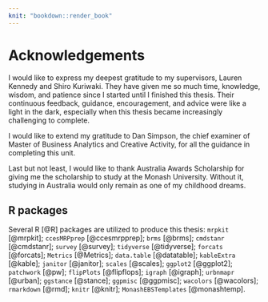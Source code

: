 ```yaml
---
knit: "bookdown::render_book"
---
```


# Acknowledgements {-}

I would like to express my deepest gratitude to my supervisors, Lauren Kennedy and Shiro Kuriwaki. They have given me so much time, knowledge, wisdom, and patience since I started until I finished this thesis. Their continuous feedback, guidance, encouragement, and advice were like a light in the dark, especially when this thesis became increasingly challenging to complete. 

I would like to extend my gratitude to Dan Simpson, the chief examiner of Master of Business Analytics and Creative Activity, for all the guidance in completing this unit.

Last but not least, I would like to thank Australia Awards Scholarship for giving me the scholarship to study at the Monash University. Without it, studying in Australia would only remain as one of my childhood dreams.



## R packages {-}

Several R [@R] packages are utilized to produce this thesis: `mrpkit` [@mrpkit]; `ccesMRPprep` [@ccesmrpprep]; `brms` [@brms]; `cmdstanr` [@cmdstanr]; `survey` [@survey]; `tidyverse` [@tidyverse]; `forcats` [@forcats]; `Metrics` [@Metrics]; `data.table` [@datatable]; `kableExtra` [@kable]; `janitor` [@janitor]; `scales` [@scales]; `ggplot2` [@ggplot2]; `patchwork` [@pw]; `flipPlots` [@flipflops]; `igraph` [@igraph]; `urbnmapr` [@urban]; `ggstance` [@stance]; `ggpmisc` [@ggpmisc]; `wacolors` [@wacolors]; `rmarkdown` [@rmd]; `knitr` [@knitr]; `MonashEBSTemplates` [@monashtemp]. 











